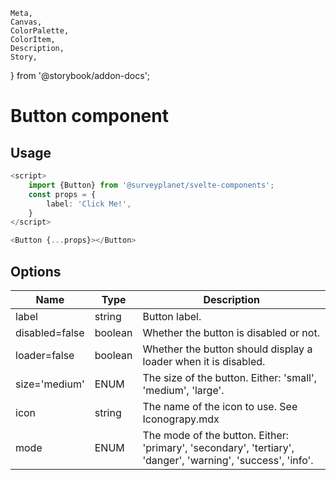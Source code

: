 	Meta,
	Canvas,
	ColorPalette,
	ColorItem,
	Description,
	Story,
} from '@storybook/addon-docs';


<Meta
	title="Button/Documentation"
	component={Button}
/>

# Button component

<div id="example">
	<p>
		<Story id="button-basic--primary" />
	</p>
</div>

## Usage

```ts
<script>
	import {Button} from '@surveyplanet/svelte-components';
	const props = {
		label: 'Click Me!',
	}
</script>

<Button {...props}></Button>
```

## Options

| Name           | Type    | Description                                                                                                 |
| -------------- | ------- | ----------------------------------------------------------------------------------------------------------- |
| label          | string  | Button label.                                                                                               |
| disabled=false | boolean | Whether the button is disabled or not.                                                                      |
| loader=false   | boolean | Whether the button should display a loader when it is disabled.                                             |
| size='medium'  | ENUM    | The size of the button. Either: 'small', 'medium', 'large'.                                                 |
| icon           | string  | The name of the icon to use. See Iconograpy.mdx                                                             |
| mode           | ENUM    | The mode of the button. Either: 'primary', 'secondary', 'tertiary', 'danger', 'warning', 'success', 'info'. |
